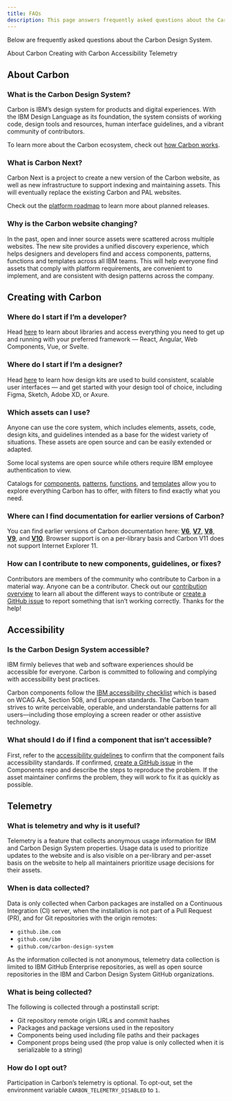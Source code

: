 ```yaml
---
title: FAQs
description: This page answers frequently asked questions about the Carbon Design System.
---
```


<PageDescription>
  Below are frequently asked questions about the Carbon Design System.
</PageDescription>

<AnchorLinks>

<AnchorLink>About Carbon</AnchorLink>
<AnchorLink>Creating with Carbon</AnchorLink>
<AnchorLink>Accessibility</AnchorLink>
<AnchorLink>Telemetry</AnchorLink>

</AnchorLinks>

## About Carbon

### What is the Carbon Design System?

Carbon is IBM’s design system for products and digital experiences. With the IBM Design Language as
its foundation, the system consists of working code, design tools and resources, human interface
guidelines, and a vibrant community of contributors.

To learn more about the Carbon ecosystem, check out
[how Carbon works](/about-carbon/how-carbon-works).

### What is Carbon Next?

Carbon Next is a project to create a new version of the Carbon website, as well as new
infrastructure to support indexing and maintaining assets. This will eventually replace the existing
Carbon and PAL websites.

Check out the [platform roadmap](/about-carbon/platform-roadmap) to learn more about planned
releases.

### Why is the Carbon website changing?

In the past, open and inner source assets were scattered across multiple websites. The new site
provides a unified discovery experience, which helps designers and developers find and access
components, patterns, functions and templates across all IBM teams. This will help everyone find
assets that comply with platform requirements, are convenient to implement, and are consistent with
design patterns across the company.

## Creating with Carbon

### Where do I start if I’m a developer?

Head [here](/developing) to learn about libraries and access everything you need to get up and
running with your preferred framework — React, Angular, Web Components, Vue, or Svelte.

### Where do I start if I’m a designer?

Head [here](/designing/get-started) to learn how design kits are used to build consistent, scalable
user interfaces — and get started with your design tool of choice, including Figma, Sketch, Adobe
XD, or Axure.

### Which assets can I use?

Anyone can use the core system, which includes elements, assets, code, design kits, and guidelines
intended as a base for the widest variety of situations. These assets are open source and can be
easily extended or adapted.

Some local systems are open source while others require IBM employee authentication to view.

Catalogs for [components](/assets/components), [patterns](/assets/patterns),
[functions](/assets/functions), and [templates](/assets/templates) allow you to explore everything
Carbon has to offer, with filters to find exactly what you need.

### Where can I find documentation for earlier versions of Carbon?

You can find earlier versions of Carbon documentation here:
**[V6](https://v6.carbondesignsystem.com/)**, **[V7](https://v7.carbondesignsystem.com/)**,
**[V8](https://v8.carbondesignsystem.com/)**, **[V9](https://v9.carbondesignsystem.com/)**, and
**[V10](https://v10.carbondesignsystem.com/)**. Browser support is on a per-library basis and Carbon
V11 does not support Internet Explorer 11.

### How can I contribute to new components, guidelines, or fixes?

Contributors are members of the community who contribute to Carbon in a material way. Anyone can be
a contributor. Check out our [contribution overview](/contributing/overview) to learn all about the
different ways to contribute or
[create a GitHub issue](https://github.com/carbon-design-system/carbon/issues/new/choose) to report
something that isn’t working correctly. Thanks for the help!

## Accessibility

### Is the Carbon Design System accessible?

IBM firmly believes that web and software experiences should be accessible for everyone. Carbon is
committed to following and complying with accessibility best practices.

Carbon components follow the
[IBM accessibility checklist](https://www.ibm.com/able/requirements/requirements/?_ga=2.226507220.899498654.1661181268-592751643.1649883372)
which is based on WCAG AA, Section 508, and European standards. The Carbon team strives to write
perceivable, operable, and understandable patterns for all users—including those employing a screen
reader or other assistive technology.

### What should I do if I find a component that isn’t accessible?

First, refer to the [accessibility guidelines](/guidelines/accessibility/overview) to confirm that
the component fails accessibility standards. If confirmed,
[create a GitHub issue](https://github.com/carbon-design-system/carbon/issues/new/choose) in the
Components repo and describe the steps to reproduce the problem. If the asset maintainer confirms
the problem, they will work to fix it as quickly as possible.

## Telemetry

### What is telemetry and why is it useful?

Telemetry is a feature that collects anonymous usage information for IBM and Carbon Design System
properties. Usage data is used to prioritize updates to the website and is also visible on a
per-library and per-asset basis on the website to help all maintainers prioritize usage decisions
for their assets.

### When is data collected?

Data is only collected when Carbon packages are installed on a Continuous Integration (CI) server,
when the installation is not part of a Pull Request (PR), and for Git repositories with the origin
remotes:

- `github.ibm.com`
- `github.com/ibm`
- `github.com/carbon-design-system`

As the information collected is not anonymous, telemetry data collection is limited to IBM GitHub
Enterprise repositories, as well as open source repositories in the IBM and Carbon Design System
GitHub organizations.

### What is being collected?

The following is collected through a postinstall script:

- Git repository remote origin URLs and commit hashes
- Packages and package versions used in the repository
- Components being used including file paths and their packages
- Component props being used (the prop value is only collected when it is serializable to a string)

### How do I opt out?

Participation in Carbon’s telemetry is optional. To opt-out, set the environment variable
`CARBON_TELEMETRY_DISABLED` to `1`.
